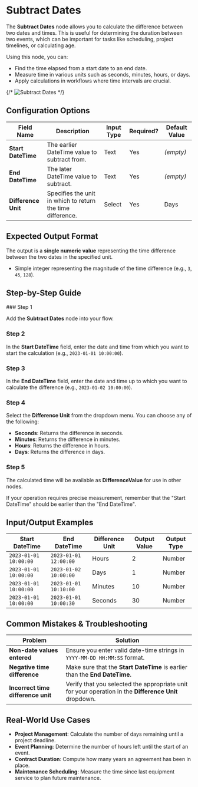 
# Subtract Dates

The **Subtract Dates** node allows you to calculate the difference between two dates and times. This is useful for determining the duration between two events, which can be important for tasks like scheduling, project timelines, or calculating age.

Using this node, you can:

- Find the time elapsed from a start date to an end date.
- Measure time in various units such as seconds, minutes, hours, or days.
- Apply calculations in workflows where time intervals are crucial.

{/* ![Subtract Dates](./subtract-dates.png) */}

## Configuration Options

| Field Name          | Description                                                | Input Type | Required? | Default Value |
| ------------------- | ---------------------------------------------------------- | ---------- | --------- | ------------- |
| **Start DateTime**  | The earlier DateTime value to subtract from.               | Text       | Yes       | _(empty)_     |
| **End DateTime**    | The later DateTime value to subtract.                      | Text       | Yes       | _(empty)_     |
| **Difference Unit** | Specifies the unit in which to return the time difference. | Select     | Yes       | Days          |

## Expected Output Format

The output is a **single numeric value** representing the time difference between the two dates in the specified unit.

- Simple integer representing the magnitude of the time difference (e.g., `3`, `45`, `128`).

## Step-by-Step Guide

<Steps>
### Step 1

Add the **Subtract Dates** node into your flow.

### Step 2

In the **Start DateTime** field, enter the date and time from which you want to start the calculation (e.g., `2023-01-01 10:00:00`).

### Step 3

In the **End DateTime** field, enter the date and time up to which you want to calculate the difference (e.g., `2023-01-02 10:00:00`).

### Step 4

Select the **Difference Unit** from the dropdown menu. You can choose any of the following:

- **Seconds**: Returns the difference in seconds.
- **Minutes**: Returns the difference in minutes.
- **Hours**: Returns the difference in hours.
- **Days**: Returns the difference in days.

### Step 5

The calculated time will be available as **DifferenceValue** for use in other nodes.

</Steps>

<Callout type="info" title="Tip">
  If your operation requires precise measurement, remember that the "Start
  DateTime" should be earlier than the "End DateTime".
</Callout>

## Input/Output Examples

| Start DateTime        | End DateTime          | Difference Unit | Output Value | Output Type |
| --------------------- | --------------------- | --------------- | ------------ | ----------- |
| `2023-01-01 10:00:00` | `2023-01-01 12:00:00` | Hours           | 2            | Number      |
| `2023-01-01 10:00:00` | `2023-01-02 10:00:00` | Days            | 1            | Number      |
| `2023-01-01 10:00:00` | `2023-01-01 10:10:00` | Minutes         | 10           | Number      |
| `2023-01-01 10:00:00` | `2023-01-01 10:00:30` | Seconds         | 30           | Number      |

## Common Mistakes & Troubleshooting

| Problem                            | Solution                                                                                              |
| ---------------------------------- | ----------------------------------------------------------------------------------------------------- |
| **Non-date values entered**        | Ensure you enter valid date-time strings in `YYYY-MM-DD HH:MM:SS` format.                             |
| **Negative time difference**       | Make sure that the **Start DateTime** is earlier than the **End DateTime**.                           |
| **Incorrect time difference unit** | Verify that you selected the appropriate unit for your operation in the **Difference Unit** dropdown. |

## Real-World Use Cases

- **Project Management**: Calculate the number of days remaining until a project deadline.
- **Event Planning**: Determine the number of hours left until the start of an event.
- **Contract Duration**: Compute how many years an agreement has been in place.
- **Maintenance Scheduling**: Measure the time since last equipment service to plan future maintenance.
